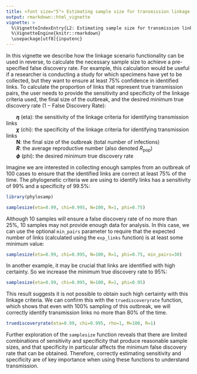 ```yaml
---
title: <font size="5"> Estimating sample size for transmission linkage from the false discovery rate </font>
output: rmarkdown::html_vignette
vignette: >
  %\VignetteIndexEntry{L2: Estimating sample size for transmission linkage from the false discovery rate}
  %\VignetteEngine{knitr::rmarkdown}
  \usepackage[utf8]{inputenc}
---
```


<style type="text/css">

h1.title {
  font-size: 18px
}

</style>

In this vignette we describe how the linkage scenario functionality can be used in reverse, to calculate the necessary sample size to achieve a pre-specified false discovery rate. For example, this calculation would be useful if a researcher is conducting a study for which specimens have yet to be collected, but they want to ensure at least 75% confidence in identified links. To calculate the proportion of links that represent true transmission pairs, the user needs to provide the sensitivity and specificity of the linkage criteria used, the final size of the outbreak, and the desired minimum true discovery rate ($1-\text{False Discovery Rate}$):

|        **$\eta$** (eta): the sensitivity of the linkage criteria for identifying transmission links
  
|        **$\chi$** (chi): the specificity of the linkage criteria for identifying transmission links
  
|        **N**: the final size of the outbreak (total number of infections)
  
|        **$R$**: the average reproductive number (also denoted $R_\text{pop}$)

|        **$\phi$** (phi): the desired minimum true discovery rate

Imagine we are interested in collecting enough samples from an outbreak of 100 cases to ensure that the identified links are correct at least 75% of the time. The phylogenetic criteria we are using to identify links has a sensitivity of 99% and a specificity of 99.5%:

```r
library(phylosamp)
```

```r

samplesize(eta=0.99, chi=0.995, N=100, R=1, phi=0.75)

```

Although 10 samples will ensure a false discovery rate of no more than 25%, 10 samples may not provide enough data for analysis. In this case, we can use the optional `min_pairs` parameter to require that the expected number of links (calculated using the `exp_links` function) is at least some minimum value:

```r

samplesize(eta=0.99, chi=0.995, N=100, R=1, phi=0.75, min_pairs=30)

```

In another example, it may be crucial that links are identified with high certainty. So we increase the minimum true discovery rate to 95%:

```r

samplesize(eta=0.99, chi=0.995, N=100, R=1, phi=0.95)

```

This result suggests it is not possible to obtain such high certainty with this linkage criteria. We can confirm this with the `truediscoveryrate` function, which shows that even with 100% sampling of this outbreak, we will correctly identify transmission links no more than 80% of the time.

```r

truediscoveryrate(eta=0.99, chi=0.995, rho=1, M=100, R=1)

```

Further exploration of the `samplesize` function reveals that there are limited combinations of sensitivity and specificity that produce reasonable sample sizes, and that specificity in particular affects the minimum false discovery rate that can be obtained. Therefore, correctly estimating sensitivity and specificity are of key importance when using these functions to understand transmission.
